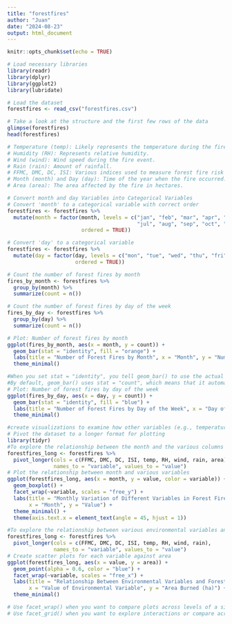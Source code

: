 ```yaml
---
title: "forestfires"
author: "Juan"
date: "2024-08-23"
output: html_document
---
```


```r
knitr::opts_chunk$set(echo = TRUE)
```

```r
# Load necessary libraries
library(readr)
library(dplyr)
library(ggplot2)
library(lubridate)

# Load the dataset
forestfires <- read_csv("forestfires.csv")

# Take a look at the structure and the first few rows of the data
glimpse(forestfires)
head(forestfires)
```
```r
# Temperature (temp): Likely represents the temperature during the fire event.
# Humidity (RH): Represents relative humidity.
# Wind (wind): Wind speed during the fire event.
# Rain (rain): Amount of rainfall.
# FFMC, DMC, DC, ISI: Various indices used to measure forest fire risk based on weather conditions.
# Month (month) and Day (day): Time of the year when the fire occurred.
# Area (area): The area affected by the fire in hectares.
```

```r
# Convert month and day Variables into Categorical Variables
# Convert 'month' to a categorical variable with correct order
forestfires <- forestfires %>%
  mutate(month = factor(month, levels = c("jan", "feb", "mar", "apr", "may", "jun", 
                                          "jul", "aug", "sep", "oct", "nov", "dec"), 
                        ordered = TRUE))

# Convert 'day' to a categorical variable
forestfires <- forestfires %>%
  mutate(day = factor(day, levels = c("mon", "tue", "wed", "thu", "fri", "sat", "sun"), 
                      ordered = TRUE))

```

```r
# Count the number of forest fires by month
fires_by_month <- forestfires %>%
  group_by(month) %>%
  summarize(count = n())

# Count the number of forest fires by day of the week
fires_by_day <- forestfires %>%
  group_by(day) %>%
  summarize(count = n())
```

```r
# Plot: Number of forest fires by month
ggplot(fires_by_month, aes(x = month, y = count)) +
  geom_bar(stat = "identity", fill = "orange") +
  labs(title = "Number of Forest Fires by Month", x = "Month", y = "Number of Fires") +
  theme_minimal()
```

```r
#When you set stat = "identity", you tell geom_bar() to use the actual values in your data for the heights of the bars rather than counting occurrences.
#By default, geom_bar() uses stat = "count", which means that it automatically counts the number of occurrences of each category in the data and then creates bars with heights corresponding to these counts.
# Plot: Number of forest fires by day of the week
ggplot(fires_by_day, aes(x = day, y = count)) +
  geom_bar(stat = "identity", fill = "blue") +
  labs(title = "Number of Forest Fires by Day of the Week", x = "Day of the Week", y = "Number of Fires") +
  theme_minimal()
```

```r
#create visualizations to examine how other variables (e.g., temperature, wind speed, humidity) relate to the month.
# Pivot the dataset to a longer format for plotting
library(tidyr)
#To explore the relationship between the month and the various columns in the forestfires dataset
forestfires_long <- forestfires %>%
  pivot_longer(cols = c(FFMC, DMC, DC, ISI, temp, RH, wind, rain, area), 
               names_to = "variable", values_to = "value")
# Plot the relationship between month and various variables
ggplot(forestfires_long, aes(x = month, y = value, color = variable)) +
  geom_boxplot() +
  facet_wrap(~variable, scales = "free_y") +
  labs(title = "Monthly Variation of Different Variables in Forest Fires Dataset",
       x = "Month", y = "Value") +
  theme_minimal() +
  theme(axis.text.x = element_text(angle = 45, hjust = 1))
```

```r
#To explore the relationship between various environmental variables and the area affected by forest fires, we can create scatter plots where area is plotted on the y-axis and the other variables (such as temperature, wind speed, humidity, etc.) are plotted on the x-axis. 
forestfires_long <- forestfires %>%
  pivot_longer(cols = c(FFMC, DMC, DC, ISI, temp, RH, wind, rain), 
               names_to = "variable", values_to = "value")
# Create scatter plots for each variable against area
ggplot(forestfires_long, aes(x = value, y = area)) +
  geom_point(alpha = 0.6, color = "blue") +
  facet_wrap(~variable, scales = "free_x") +
  labs(title = "Relationship Between Environmental Variables and Forest Fire Area",
       x = "Value of Environmental Variable", y = "Area Burned (ha)") +
  theme_minimal()
```

```r
# Use facet_wrap() when you want to compare plots across levels of a single variable.
# Use facet_grid() when you want to explore interactions or compare across two dimensions (e.g., comparing variables by both month and day of the week).
```











